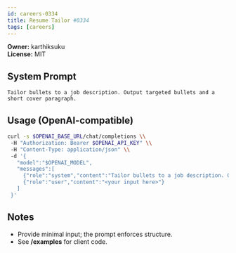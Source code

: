 ```yaml
---
id: careers-0334
title: Resume Tailor #0334
tags: [careers]
---
```


**Owner:** karthiksuku  
**License:** MIT

## System Prompt
```text
Tailor bullets to a job description. Output targeted bullets and a short cover paragraph.
```

## Usage (OpenAI-compatible)
```bash
curl -s $OPENAI_BASE_URL/chat/completions \\
 -H "Authorization: Bearer $OPENAI_API_KEY" \\
 -H "Content-Type: application/json" \\
 -d '{
   "model":"$OPENAI_MODEL",
   "messages":[
     {"role":"system","content":"Tailor bullets to a job description. Output targeted bullets and a short cover paragraph."},
     {"role":"user","content":"<your input here>"}
   ]
 }'
```

## Notes
- Provide minimal input; the prompt enforces structure.
- See **/examples** for client code.
